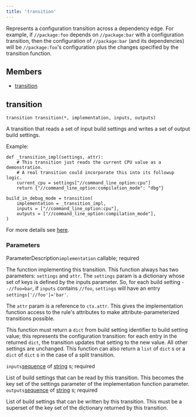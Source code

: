 ```yaml
---
title: 'transition'
---
```




Represents a configuration transition across a dependency edge. For example, if `//package:foo` depends on `//package:bar` with a configuration transition, then the configuration of `//package:bar` (and its dependencies) will be `//package:foo`'s configuration plus the changes specified by the transition function.

## Members

- [transition](#transition)

## transition

```
transition transition(*, implementation, inputs, outputs)
```

 A transition that reads a set of input build settings and writes a set of output build settings.

Example:

```
def _transition_impl(settings, attr):
    # This transition just reads the current CPU value as a demonstration.
    # A real transition could incorporate this into its followup logic.
    current_cpu = settings["//command_line_option:cpu"]
    return {"//command_line_option:compilation_mode": "dbg"}

build_in_debug_mode = transition(
    implementation = _transition_impl,
    inputs = ["//command_line_option:cpu"],
    outputs = ["//command_line_option:compilation_mode"],
)
```

For more details see [here](https://bazel.build/rules/config#user-defined-transitions).

### Parameters

ParameterDescription`implementation`
 callable;
 required

 The function implementing this transition. This function always has two parameters: `settings` and `attr`. The `settings` param is a dictionary whose set of keys is defined by the inputs parameter. So, for each build setting `--//foo=bar`, if `inputs` contains `//foo`, `settings` will have an entry `settings['//foo']='bar'`.

The `attr` param is a reference to `ctx.attr`. This gives the implementation function access to the rule's attributes to make attribute-parameterized transitions possible.

This function must return a `dict` from build setting identifier to build setting value; this represents the configuration transition: for each entry in the returned `dict`, the transition updates that setting to the new value. All other settings are unchanged. This function can also return a `list` of `dict` s or a `dict` of `dict` s in the case of a split transition.


`inputs`[sequence](../core/list.html) of [string](../core/string.html) s;
 required

 List of build settings that can be read by this transition. This becomes the key set of the settings parameter of the implementation function parameter.
 `outputs`[sequence](../core/list.html) of [string](../core/string.html) s;
 required

 List of build settings that can be written by this transition. This must be a superset of the key set of the dictionary returned by this transition.
